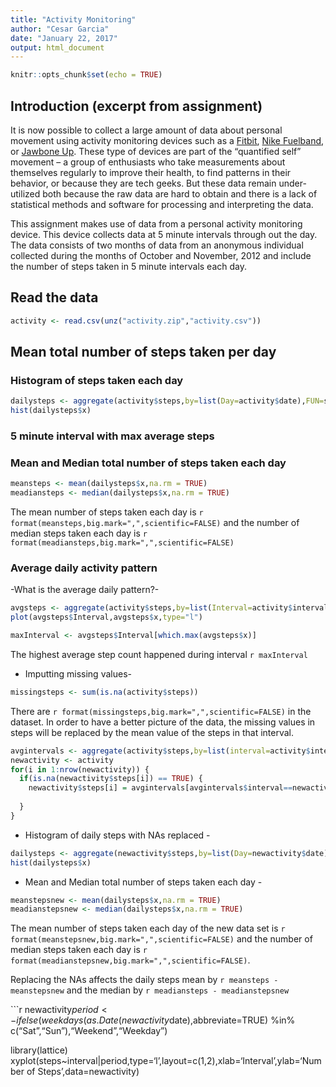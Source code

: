 ```yaml
---
title: "Activity Monitoring"
author: "Cesar Garcia"
date: "January 22, 2017"
output: html_document
---
```


```r
knitr::opts_chunk$set(echo = TRUE)
```

## Introduction (excerpt from assignment)

It is now possible to collect a large amount of data about personal movement using activity monitoring devices such as a [Fitbit](http://fitbit.com), [Nike Fuelband](http://www.nike.com/us/en_us/c/nikeplus-fuelband), or [Jawbone Up](https://jawbone.com/up). These type of devices are part of the "quantified self" movement -- a group of enthusiasts who take measurements about themselves regularly to improve their health, to find patterns in their behavior, or because they are tech geeks. But these data remain under-utilized both because the raw data are hard to obtain and there is a lack of statistical methods and software for processing and interpreting the data.

This assignment makes use of data from a personal activity monitoring device. This device collects data at 5 minute intervals through out the day. The data consists of two months of data from an anonymous individual collected during the months of October and November, 2012 and include the number of steps taken in 5 minute intervals each day.

## Read the data
```r
activity <- read.csv(unz("activity.zip","activity.csv"))
```

## Mean total number of steps taken per day

### Histogram of steps taken each day

```r
dailysteps <- aggregate(activity$steps,by=list(Day=activity$date),FUN=sum)
hist(dailysteps$x)
```
### 5 minute interval with max average steps



### Mean and Median total number of steps taken each day

```r
meansteps <- mean(dailysteps$x,na.rm = TRUE)
meadiansteps <- median(dailysteps$x,na.rm = TRUE)
```

The mean number of steps taken each day is `r format(meansteps,big.mark=",",scientific=FALSE)` and the number of median steps taken each day is `r format(meadiansteps,big.mark=",",scientific=FALSE)`

### Average daily activity pattern

-What is the average daily pattern?-
```r
avgsteps <- aggregate(activity$steps,by=list(Interval=activity$interval),FUN=mean,na.rm=TRUE)
plot(avgsteps$Interval,avgsteps$x,type="l")
```

```r
maxInterval <- avgsteps$Interval[which.max(avgsteps$x)]
```
The highest average step count happened during interval `r maxInterval`

- Imputting missing values-
```r
missingsteps <- sum(is.na(activity$steps))
```

There are `r format(missingsteps,big.mark=",",scientific=FALSE)` in the dataset.  In order to have a better picture of the data, the missing values in steps will be replaced by the mean value of the steps in that interval.

```R
avgintervals <- aggregate(activity$steps,by=list(interval=activity$interval),FUN=mean,na.rm=TRUE)
newactivity <- activity
for(i in 1:nrow(newactivity)) {
  if(is.na(newactivity$steps[i]) == TRUE) {
    newactivity$steps[i] = avgintervals[avgintervals$interval==newactivity$interval[i],2]
    
  }
}
```

- Histogram of daily steps with NAs replaced -
```r
dailysteps <- aggregate(newactivity$steps,by=list(Day=newactivity$date),FUN=sum)
hist(dailysteps$x)
```

- Mean and Median total number of steps taken each day -

```r
meanstepsnew <- mean(dailysteps$x,na.rm = TRUE)
meadianstepsnew <- median(dailysteps$x,na.rm = TRUE)
```

The mean number of steps taken each day of the new data set is `r format(meanstepsnew,big.mark=",",scientific=FALSE)` and the number of median steps taken each day is `r format(meadianstepsnew,big.mark=",",scientific=FALSE)`.

Replacing the NAs affects the daily steps mean by `r meansteps - meanstepsnew` and the median by `r meadiansteps - meadianstepsnew`

```r
newactivity$period <- ifelse(weekdays(as.Date(newactivity$date),abbreviate=TRUE) %in% c("Sat","Sun"),"Weekend","Weekday")

library(lattice)
 xyplot(steps~interval|period,type='l',layout=c(1,2),xlab='Interval',ylab='Number of Steps',data=newactivity)
 

